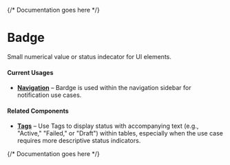 

<Meta of={BadgeStories} />

{/* Documentation goes here */}

# Badge

Small numerical value or status indecator for UI elements.



#### Current Usages

- **[Navigation](https://mparticle.github.io/aquarium/?path=/story/components-navigation-globalnavigation--primary)** – Bardge is used within the navigation sidebar for notification use cases.

#### Related Components

- **[Tags](https://mparticle.github.io/aquarium/?path=/story/components-data-display-tag--primary)** – Use Tags to display status with accompanying text (e.g., "Active," "Failed," or "Draft") within tables, especially when the use case requires more descriptive status indicators.



{/* Documentation goes here */}

<Canvas meta={BadgeStories.default} />
